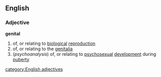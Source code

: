 ==English==
===Adjective===
'''genital'''
# of, or relating to [[biological]] [[reproduction]]
# of, or relating to the [[genitalia]]
#(''psychoanalysis'') of, or relating to [[psychosexual]] [[development]] during [[puberty]]
[[category:English adjectives]]